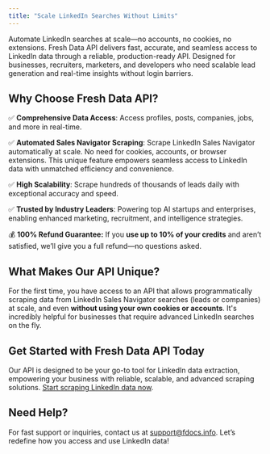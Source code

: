 ```yaml
---
title: "Scale LinkedIn Searches Without Limits"
---
```


Automate LinkedIn searches at scale—no accounts, no cookies, no extensions. Fresh Data API delivers fast, accurate, and seamless access to LinkedIn data through a reliable, production-ready API. Designed for businesses, recruiters, marketers, and developers who need scalable lead generation and real-time insights without login barriers.

## Why Choose Fresh Data API?

✅ **Comprehensive Data Access**: Access profiles, posts, companies, jobs, and more in real-time.

✅ **Automated Sales Navigator Scraping**: Scrape LinkedIn Sales Navigator automatically at scale. No need for cookies, accounts, or browser extensions. This unique feature empowers seamless access to LinkedIn data with unmatched efficiency and convenience.

✅ **High Scalability**: Scrape hundreds of thousands of leads daily with exceptional accuracy and speed.

✅ **Trusted by Industry Leaders**: Powering top AI startups and enterprises, enabling enhanced marketing, recruitment, and intelligence strategies.

💰 **100% Refund Guarantee:** If you **use up to 10% of your credits** and aren’t satisfied, we’ll give you a full refund—no questions asked.

## What Makes Our API Unique?

For the first time, you have access to an API that allows programmatically scraping data from LinkedIn Sales Navigator searches (leads or companies) at scale, and even **without using your own cookies or accounts**. It's incredibly helpful for businesses that require advanced LinkedIn searches on the fly.

## Get Started with Fresh Data API Today

Our API is designed to be your go-to tool for LinkedIn data extraction, empowering your business with reliable, scalable, and advanced scraping solutions. [Start scraping LinkedIn data now](/quickstart).

## Need Help?

For fast support or inquiries, contact us at [support@fdocs.info](mailto:support@fdocs.info). Let’s redefine how you access and use LinkedIn data!